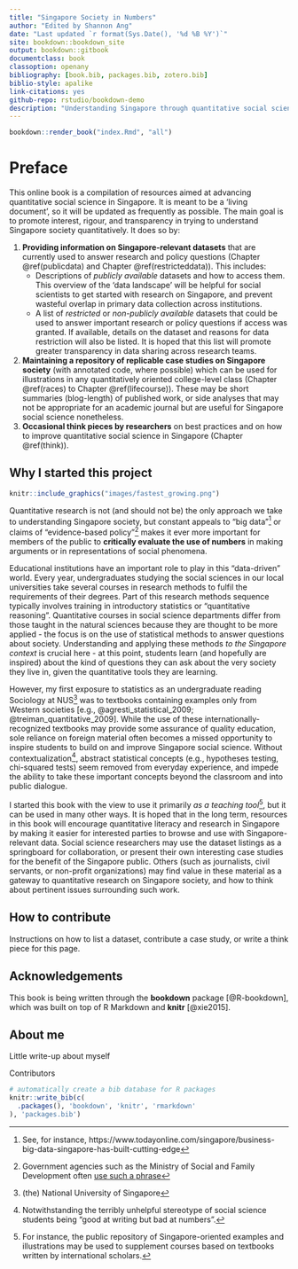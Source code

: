 ```yaml
--- 
title: "Singapore Society in Numbers"
author: "Edited by Shannon Ang"
date: "Last updated `r format(Sys.Date(), '%d %B %Y')`"
site: bookdown::bookdown_site
output: bookdown::gitbook
documentclass: book
classoption: openany
bibliography: [book.bib, packages.bib, zotero.bib]
biblio-style: apalike
link-citations: yes
github-repo: rstudio/bookdown-demo
description: "Understanding Singapore through quantitative social science"
---
```


```r
bookdown::render_book("index.Rmd", "all")
```

# Preface {-}

This online book is a compilation of resources aimed at advancing quantitative social science in Singapore. It is meant to be a 'living document', so it will be updated as frequently as possible. The main goal is to promote interest, rigour, and transparency in trying to understand Singapore society quantitatively. It does so by: 

1. **Providing information on Singapore-relevant datasets** that are currently used to answer research and policy questions (Chapter \@ref(publicdata) and Chapter \@ref(restricteddata)). This includes: 
    + Descriptions of *publicly available* datasets and how to access them. This overview of the 'data landscape' will be helpful for social scientists to get started with research on Singapore, and prevent wasteful overlap in primary data collection across institutions.
    + A list of *restricted* or *non-publicly available* datasets that could be used to answer important research or policy questions if access was granted. If available, details on the dataset and reasons for data restriction will also be listed. It is hoped that this list will promote greater transparency in data sharing across research teams. 
    
2. **Maintaining a repository of replicable case studies on Singapore society** (with annotated code, where possible) which can be used for illustrations in any quantitatively oriented college-level class (Chapter \@ref(races) to Chapter \@ref(lifecourse)). These may be short summaries (blog-length) of published work, or side analyses that may not be appropriate for an academic journal but are useful for Singapore social science nonetheless.
3. **Occasional think pieces by researchers** on best practices and on how to improve quantitative social science in Singapore (Chapter \@ref(think)).

## Why I started this project {-}

```r
knitr::include_graphics("images/fastest_growing.png")
```

Quantitative research is not (and should not be) the only approach we take to understanding Singapore society, but constant appeals to "big data"^[See, for instance, https://www.todayonline.com/singapore/business-big-data-singapore-has-built-cutting-edge] or claims of "evidence-based policy"^[Government agencies such as the Ministry of Social and Family Development often [use such a phrase](https://www.msf.gov.sg/about-MSF/our-people/Divisions-at-MSF/Family-Development-and-Support/Pages/default.aspx)] makes it ever more important for members of the public to **critically evaluate the use of numbers** in making arguments or in representations of social phenomena. 

Educational institutions have an important role to play in this "data-driven" world. Every year, undergraduates studying the social sciences in our local universities take several courses in research methods to fulfil the requirements of their degrees. Part of this research methods sequence typically involves training in introductory statistics or "quantitative reasoning". Quantitative courses in social science departments differ from those taught in the natural sciences because they are thought to be more applied - the focus is on the use of statistical methods to answer questions about society. Understanding and applying these methods *to the Singapore context* is crucial here - at this point, students learn (and hopefully are inspired) about the kind of questions they can ask about the very society they live in, given the quantitative tools they are learning.

However, my first exposure to statistics as an undergraduate reading Sociology at NUS^[(the) National University of Singapore] was to textbooks containing examples only from Western societies [e.g., @agresti_statistical_2009; @treiman_quantitative_2009]. While the use of these internationally-recognized textbooks may provide some assurance of quality education, sole reliance on foreign material often becomes a missed opportunity to inspire students to build on and improve Singapore social science. Without contextualization^[Notwithstanding the terribly unhelpful stereotype of social science students being "good at writing but bad at numbers".], abstract statistical concepts (e.g., hypotheses testing, chi-squared tests) seem removed from everyday experience, and impede the ability to take these important concepts beyond the classroom and into public dialogue.

I started this book with the view to use it primarily *as a teaching tool*^[For instance, the public repository of Singapore-oriented examples and illustrations may be used to supplement courses based on textbooks written by international scholars.], but it can be used in many other ways. It is hoped that in the long term, resources in this book will encourage quantitative literacy and research in Singapore by making it easier for interested parties to browse and use with Singapore-relevant data. Social science researchers may use the dataset listings as a springboard for collaboration, or present their own interesting case studies for the benefit of the Singapore public. Others (such as journalists, civil servants, or non-profit organizations) may find value in these material as a gateway to quantitative research on Singapore society, and how to think about pertinent issues surrounding such work. 


## How to contribute {-}

Instructions on how to list a dataset, contribute a case study, or write a think piece for this page.

## Acknowledgements {-}

This book is being written through the **bookdown** package [@R-bookdown], which was built on top of R Markdown and **knitr** [@xie2015].

## About me {-}

Little write-up about myself

Contributors

```r
# automatically create a bib database for R packages
knitr::write_bib(c(
  .packages(), 'bookdown', 'knitr', 'rmarkdown'
), 'packages.bib')
```

